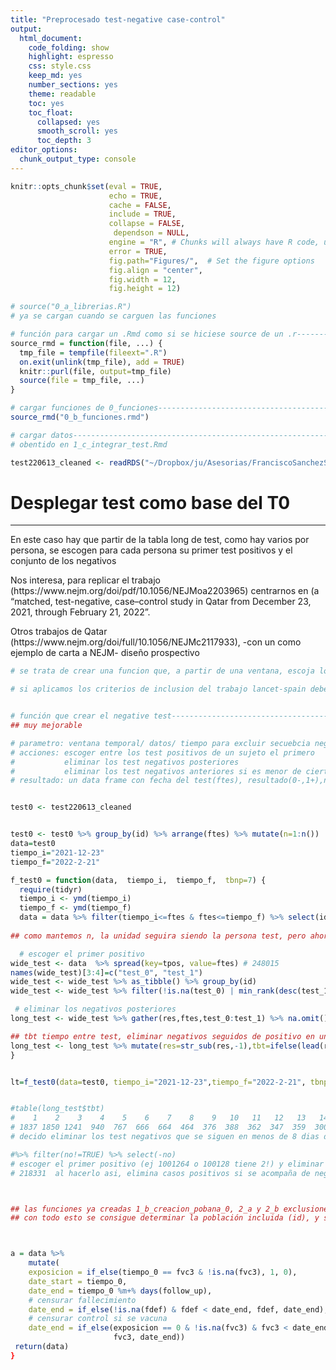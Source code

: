 ```yaml
---
title: "Preprocesado test-negative case-control"
output: 
  html_document:
    code_folding: show
    highlight: espresso
    css: style.css
    keep_md: yes
    number_sections: yes
    theme: readable
    toc: yes  
    toc_float:
      collapsed: yes
      smooth_scroll: yes
      toc_depth: 3     
editor_options: 
  chunk_output_type: console
---
```



```r
knitr::opts_chunk$set(eval = TRUE, 
                      echo = TRUE, 
                      cache = FALSE,
                      include = TRUE,
                      collapse = FALSE,
                       dependson = NULL,
                      engine = "R", # Chunks will always have R code, unless noted
                      error = TRUE,
                      fig.path="Figures/",  # Set the figure options
                      fig.align = "center", 
                      fig.width = 12,
                      fig.height = 12)

```

```r
# source("0_a_librerias.R")
# ya se cargan cuando se carguen las funciones

```

```r
# función para cargar un .Rmd como si se hiciese source de un .r---------------
source_rmd = function(file, ...) {
  tmp_file = tempfile(fileext=".R")
  on.exit(unlink(tmp_file), add = TRUE)
  knitr::purl(file, output=tmp_file)
  source(file = tmp_file, ...)
}

```

```r
# cargar funciones de 0_funciones----------------------------------------------
source_rmd("0_b_funciones.rmd")

```

```r
# cargar datos----------------------------------------------------------------
# obentido en 1_c_integrar_test.Rmd

test220613_cleaned <- readRDS("~/Dropbox/ju/Asesorias/FranciscoSanchezSaez/targettrial/covidvacunas/Cov19_TargetTrial_3Dose/Datos/Procesados/test220613_cleaned.RDS")

```

# Desplegar test como base del T0

***

En este caso hay que partir de la tabla long de test, como hay varios por persona, se escogen para cada persona su primer test positivos y el conjunto de los negativos


Nos interesa, para replicar el trabajo (https://www.nejm.org/doi/pdf/10.1056/NEJMoa2203965) centrarnos en  (a "matched, test-negative, case–control study in Qatar from December 23, 2021, through February 21, 2022".

Otros trabajos de Qatar (https://www.nejm.org/doi/full/10.1056/NEJMc2117933),  -con un como ejemplo de carta a NEJM- diseño prospectivo


```r

# se trata de crear una funcion que, a partir de una ventana, escoja los test positivos (los primeros aparecidos en esa ventana) y todos los negativos (a lo ancho para tener como unidad la persona?, o a lo largo persona-test? )

# si aplicamos los criterios de inclusion del trabajo lancet-spain deberia de usar pobana_0


# función que crear el negative test--------------------------------------------
## muy mejorable

# parametro: ventana temporal/ datos/ tiempo para excluir secuebcia negativo-postivo
# acciones: escoger entre los test positivos de un sujeto el primero 
#           eliminar los test negativos posteriores 
#           eliminar los test negativos anteriores si es menor de cierto tiempo
# resultado: un data frame con fecha del test(ftes), resultado(0-,1+),n(nº de ese test en la experiencia de la persona), id


test0 <- test220613_cleaned


test0 <- test0 %>% group_by(id) %>% arrange(ftes) %>% mutate(n=1:n())  %>% ungroup()
data=test0
tiempo_i="2021-12-23"
tiempo_f="2022-2-21"

f_test0 = function(data,  tiempo_i,  tiempo_f,  tbnp=7) {
  require(tidyr)
  tiempo_i <- ymd(tiempo_i)
  tiempo_f <- ymd(tiempo_f)  
  data = data %>% filter(tiempo_i<=ftes & ftes<=tiempo_f) %>% select(id,n,ftes,tpos)
 
## como mantemos n, la unidad seguira siendo la persona test, pero ahora tenemos una columna para test+/- y toma como valor la fecha

  # escoger el primer positivo
wide_test <- data  %>% spread(key=tpos, value=ftes) # 248015
names(wide_test)[3:4]=c("test_0", "test_1") 
wide_test <- wide_test %>% as_tibble() %>% group_by(id)
wide_test <- wide_test %>% filter(!is.na(test_0) | min_rank(desc(test_1)) <= 1) 

 # eliminar los negativos posteriores
long_test <- wide_test %>% gather(res,ftes,test_0:test_1) %>% na.omit() %>% group_by(id) %>% arrange(n)  %>% mutate(no=lag(res)=="test_1") %>% filter(is.na(no) | !no)  %>% select(-no) 

## tbt tiempo entre test, eliminar negativos seguidos de positivo en un lapso corto ( parametro: tbnp)
long_test <- long_test %>% mutate(res=str_sub(res,-1),tbt=ifelse(lead(res)=="1",lead(ftes)-ftes,NA)) %>% filter(is.na(tbt) | tbt<(tbnp +1)) %>% select(-tbt) %>% data.frame()
}


lt=f_test0(data=test0, tiempo_i="2021-12-23",tiempo_f="2022-2-21", tbnp=7)


#table(long_test$tbt)
#    1    2    3    4    5    6    7    8    9   10   11   12   13   14   15   16 
# 1837 1850 1241  940  767  666  664  464  376  388  362  347  359  300  278  276 ...
# decido eliminar los test negativos que se siguen en menos de 8 dias de uno positivo (sin tener en cuenta el tipo -se podria matizar si es autodiagnostico de antigeno vs pcr)

#%>% filter(no!=TRUE) %>% select(-no)
# escoger el primer positivo (ej 1001264 o 100128 tiene 2!) y eliminar todos tus test posteriores (ej de 1000736
# 218331  al hacerlo asi, elimina casos positivos si se acompaña de negativos (ej 1000736)




```


```r

## las funciones ya creadas 1_b_creacion_pobana_0, 2_a y 2_b exclusiones
## con todo esto se consigue determinar la población incluida (id), y se eliminan de test0 la poblacion 



a = data %>%   
    mutate(
    exposicion = if_else(tiempo_0 == fvc3 & !is.na(fvc3), 1, 0),
    date_start = tiempo_0,
    date_end = tiempo_0 %m+% days(follow_up),
    # censurar fallecimiento
    date_end = if_else(!is.na(fdef) & fdef < date_end, fdef, date_end),
    # censurar control si se vacuna
    date_end = if_else(exposicion == 0 & !is.na(fvc3) & fvc3 < date_end, 
                       fvc3, date_end))
 return(data) 
}
```





